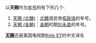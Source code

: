 以'''天赐'''作为[[年号|年号]]的有下列几个:
# [[天赐_(北魏)|天赐 (北魏)]]：[[北魏|北魏]]道武帝[[拓跋珪|拓跋珪]]的年号。
# [[天赐_(金朝)|天赐 (金朝)]]：[[金朝|金朝]]时期[[刘永昌|刘永昌]]的年号。

'''[[天赐_(美国电视剧)|天赐]]'''还是美国电视剧[[天赐_(美国电视剧)|Kyle XY]]的中文译名

{{disambig|cat= 年号消歧义}}